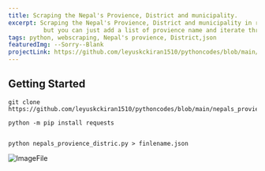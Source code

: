 ```yaml
---
title: Scraping the Nepal's Provience, District and municipality.
excerpt: Scraping the Nepal's Provience, District and municipality in returing json data back. I haven't named the province names 
          but you can just add a list of provience name and iterate through it just some lines to be added by you😊.
tags: python, webscraping, Nepal's provience, District,json
featuredImg: --Sorry--Blank
projectLink: https://github.com/leyuskckiran1510/pythoncodes/blob/main/nepals_provience_distric.py
---
```


## Getting Started

```
git clone https://github.com/leyuskckiran1510/pythoncodes/blob/main/nepals_provience_distric.py

python -m pip install requests 


python nepals_provience_distric.py > finlename.json

```

![ImageFile](https://github.com/leyuskckiran1510/pythoncodes/blob/main/image.png)
